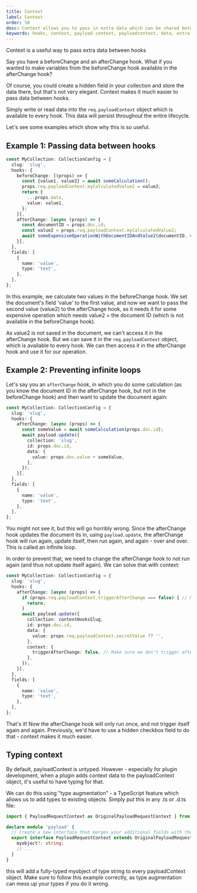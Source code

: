 ```yaml
---
title: Context
label: Context
order: 50
desc: Context allows you to pass in extra data which can be shared between hooks
keywords: hooks, context, payload context, payloadcontext, data, extra data, shared data, shared, extra
---
```


<Banner type="info">
	Context is a useful way to pass extra data between hooks
</Banner>

Say you have a beforeChange and an afterChange hook. What if you wanted to make variables from the beforeChange hook available in the afterChange hook?

Of course, you could create a hidden field in your collection and store the data there, but that's not very elegant. Context makes it much easier to pass data between hooks.

Simply write or read data into the `req.payloadContext` object which is available to every hook. This data will persist throughout the entire lifecycle.

Let's see some examples which show why this is so useful.

## Example 1: Passing data between hooks

```ts
const MyCollection: CollectionConfig = {
  slug: 'slug',
  hooks: {
    beforeChange: [(props) => {
      const {value1, value2} = await someCalculation();
      props.req.payloadContext.myCalculatedValue2 = value2;
      return {
        ...props.data,
        value: value1,
      };
    }],
    afterChange: [async (props) => {
      const documentID = props.doc.id;
      const value2 = props.req.payloadContext.myCalculatedValue2;
      await someExpensiveOperationWithDocumentIDAndValue2(documentID, value2);
    }],
  },
  fields: [
    {
      name: 'value',
      type: 'text',
    },
  ],
};
```

In this example, we calculate two values in the beforeChange hook. We set the document's field 'value' to the first value, and now we want to pass the second value (value2) to the afterChange hook, as it needs it for some expensive operation which needs value2 + the document ID (which is not available in the beforeChange hook).

As value2 is not saved in the document, we can't access it in the afterChange hook. But we can save it in the `req.payloadContext` object, which is available to every hook. We can then access it in the afterChange hook and use it for our operation.

## Example 2: Preventing infinite loops

Let's say you an `afterChange` hook, in which you do some calculation (as you know the document ID in the afterChange hook, but not in the beforeChange hook) and then want to update the document again:

```ts
const MyCollection: CollectionConfig = {
  slug: 'slug',
  hooks: {
    afterChange: [async (props) => {
      const someValue = await someCalculation(props.doc.id);
      await payload.update({
        collection: 'slug',
        id: props.doc.id,
        data: {
          value: props.doc.value + someValue,
        },
      });
    }],
  },
  fields: [
    {
      name: 'value',
      type: 'text',
    },
  ],
};
```

You might not see it, but this will go horribly wrong. Since the afterChange hook updates the document its in, using `payload.update`, the afterChange hook will run again, update itself, then run again, and again - over and over. This is called an infinite loop.

In order to prevent that, we need to change the afterChange hook to not run again (and thus not update itself again). We can solve that with context:

```ts
const MyCollection: CollectionConfig = {
  slug: 'slug',
  hooks: {
    afterChange: [async (props) => {
      if (props.req.payloadContext.triggerAfterChange === false) { // Make sure we don't trigger afterChange again and again in an infinite loop
        return;
      }
      await payload.update({
        collection: contextHooksSlug,
        id: props.doc.id,
        data: {
          value: props.req.payloadContext.secretValue ?? '',
        },
        context: {
          triggerAfterChange: false, // Make sure we don't trigger afterChange again and again in an infinite loop.
        },
      });
    }],
  },
  fields: [
    {
      name: 'value',
      type: 'text',
    },
  ],
};
```

That's it! Now the afterChange hook will only run once, and not trigger itself again and again. Previously, we'd have to use a hidden checkbox field to do that - context makes it much easier.

## Typing context

By default, payloadContext is untyped. However - especially for plugin development, when a plugin adds context data to the payloadContext object, it's useful to have typing for that.

We can do this using "type augmentation" - a TypeScript feature which allows us to add types to existing objects. Simply put this in any .ts or .d.ts file:

```ts
import { PayloadRequestContext as OriginalPayloadRequestContext } from 'payload';

declare module 'payload' {
  // Create a new interface that merges your additional fields with the original one
  export interface PayloadRequestContext extends OriginalPayloadRequestContext {
    myobject?: string;
    // ...
  }
}
```

this will add a fully-typed myobject of type string to every payloadContext object. Make sure to follow this example correctly, as type augmentation can mess up your types if you do it wrong.